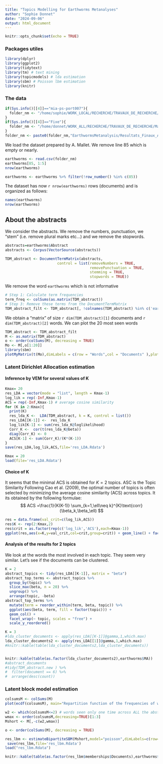 ```yaml
---
title: "Topics Modelling for Earthworms Metanalyses"
author: "Sophie Donnet"
date: "2024-09-06"
output: html_document
---
```


```r
knitr::opts_chunk$set(echo = TRUE)
```

### Packages utiles 

```r
library(dplyr)
library(ggplot2)
library(tidytext)
library(tm) # text mining
library(topicmodels) # lda estimation
library(sbm) # Poisson lbm estimation
library(knitr)
``` 

### The data

```r
if(Sys.info()[[4]]=="mia-ps-port007"){
  folder_nm <- "/home/sophie/WORK_LOCAL/RECHERCHE/TRAVAUX_DE_RECHERCHE/Makowski/"
} 
if(Sys.info()[[4]]=="Fixe"){
  folder_nm <- "/home/donnet/WORK_ALL/RECHERCHE/TRAVAUX_DE_RECHERCHE/Makowski/"
} 
folder_nm <- paste0(folder_nm,"EarthwormsMetanalysis/Resultats_Finaux_Antoine_MALET/1_Web_Scraping_Python/b_Output_Py/data_articles_metaanalyses.csv")
```

We load the dataset prepared by A. Mallet. We remove line 85 which is empty or nearly. 

```r
earthworms <- read.csv(folder_nm)
earthworms[85, 1:5]
nrow(earthworms)
``` 
```r
earthworms <- earthworms %>% filter(!row_number() %in% c(85)) 
``` 

The dataset has now   `r nrow(earthworms)` rows (documents)  and is organized as follows: 

```r
names(earthworms)
nrow(earthworms)
```


## About the abstracts 

We consider the abstracts. We remove the numbers, punctuation, we "stem" (i.e. remove plural marks etc...) and we remove the stopwords. 
```r
abstracts=earthworms$Abstract
abstracts <- Corpus(VectorSource(abstracts))

TDM_abstract <- DocumentTermMatrix(abstracts,
                        control = list(removeNumbers = TRUE,
                                       removePunctuation = TRUE,
                                       stemming = TRUE,
                                       stopwords = TRUE))
```
 
We remove the word `earthworms` which is not informative 

```r
# Step 1: Calculate term frequencies
term_freq <- colSums(as.matrix(TDM_abstract))
# Step 3: Remove these terms from the DocumentTermMatrix
TDM_abstract_filt <- TDM_abstract[, !colnames(TDM_abstract) %in% c('earthworm')]

```
 
 
We obtain a "matrix" of size `r dim(TDM_abstract)[1]` documents and `r dim(TDM_abstract)[2]` words. 
We can plot the 20 most seen words 



```r
TDM_abstract <- TDM_abstract_filt
M <- as.matrix(TDM_abstract)
o <- order(colSums(M), decreasing = TRUE)
Mo <- M[,o[1:20]]
library(sbm)
plotMyMatrix(t(Mo),dimLabels = c(row = "Words",col = "Documents" ),plotOptions= list(rowNames = TRUE))
```

### Latent Dirichlet Allocation estimation

#### Inference by VEM for several values of K 
```r

Kmax= 20 
res_LDA = vector(mode = "list", length = Kmax-1)
log_lik = rep(-Inf,Kmax-1)
ACS = rep(-Inf,Kmax-1) # average cosine similarity
for (K in 2:Kmax){
  print(K)
  res_lda_K <-  LDA(TDM_abstract, k = K, control = list())
  res_LDA[[K-1]] <-  res_lda_K
  log_lik[K-1] <- sum(res_lda_K@loglikelihood)
  Corr_K <-  cor(t(res_lda_K@beta))
  diag(Corr_K) <- 0
  ACS[K-1] <- sum(Corr_K)/(K*(K-1))
}
save(res_LDA,log_lik,ACS,file='res_LDA.Rdata')
``` 
```r

Kmax = 20
load(file='res_LDA.Rdata')
```


#### Choice of K 

It seems that the minimal ACS is obtained for $K=2$ topics. 
ASC is the Topic Similarity
Following Cao et al. (2009), the optimal number of topics is often selected
by minimizing the average cosine similarity  (ACS) across topics. 
It its obtained by the following formulae: 
$$
ACS =\frac{1}{K(K-1)} \sum_{k=1,\ell\neq k}^{K}\text{corr}(\beta_k,\beta_\ell) 
$$ 
```r
res = data.frame(val_crit=c(log_lik,ACS))
res$K <- rep(2:Kmax,2)
res$crit = as.factor(rep(c('log_lik','ACS'),each=Kmax-1))
ggplot(res,aes(x=K,y=val_crit,col=crit,group=crit)) + geom_line() + facet_wrap(~crit,scales="free_y")
```


#### Analysis of the results for 2 topics 

We look at the words the most involved in each topic. They seem very similar. Let's see if the documents can be clustered. 

```r

K = 2
abstract_topics <- tidy(res_LDA[[K-1]], matrix = "beta")
abstract_top_terms <- abstract_topics %>%
  group_by(topic) %>%
  slice_max(beta, n = 20) %>% 
  ungroup() %>%
  arrange(topic, -beta)
abstract_top_terms %>%
  mutate(term = reorder_within(term, beta, topic)) %>%
  ggplot(aes(beta, term, fill = factor(topic))) +
  geom_col() +
  facet_wrap(~ topic, scales = "free") +
  scale_y_reordered()


```



```r
K = 3
#lda_cluster_documents <- apply(res_LDA[[K-1]]@gamma,1,which.max)
lda_cluster_documents2 <- apply(res_LDA[[1]]@gamma,1,which.max)
#knitr::kable(table(lda_cluster_documents2,lda_cluster_documents))


knitr::kable(table(as.factor(lda_cluster_documents2),earthworms$MA))
#abstract_documents
#tidy(TDM_abstract.new ) %>%
#  filter(document == 6) %>%
#  arrange(desc(count))
```




### Latent block model estimation

```r
colsumsM <- colSums(M)
plot(ecdf(colsumsM), main="Repartition function of the frequencies of words")

w2 <- which(colsumsM<=2) # words seen only one time across ALL the abstracts
wmax <- order(colsumsM,decreasing=TRUE)[1:3]
Mshort <- M[,-c(w2,wmax)]

o <- order(colSums(M), decreasing = TRUE)

res_lbm <- estimateBipartiteSBM(Mshort,model="poisson",dimLabels=c(row="Documents", col="Words"), estimOptions = list(nbCores = 6))#exploreMax = 10))
 save(res_lbm,file='res_lbm.Rdata')
load("res_lbm.Rdata")
```

```r
knitr::kable(table(as.factor(res_lbm$memberships$Documents),earthworms$MA))
```
